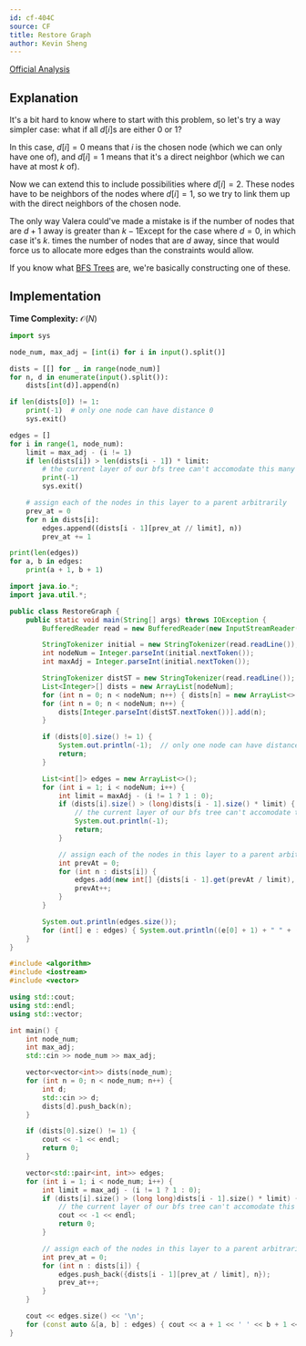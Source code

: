 ```yaml
---
id: cf-404C
source: CF
title: Restore Graph
author: Kevin Sheng
---
```


[Official Analysis](https://codeforces.com/blog/entry/11095)

## Explanation

It's a bit hard to know where to start with this problem,
so let's try a way simpler case:
what if all $d[i]$s are either $0$ or $1$?

In this case, $d[i]=0$ means that $i$ is the chosen node (which we can only have one of),
and $d[i]=1$ means that it's a direct neighbor (which we can have at most $k$ of).

Now we can extend this to include possibilities where $d[i]=2$.
These nodes have to be neighbors of the nodes where $d[i]=1$,
so we try to link them up with the direct neighbors of the chosen node.

The only way Valera could've made a mistake is if the number of nodes
that are $d+1$ away is greater than $k-1$<Asterisk>Except for the case where $d=0$, in which case it's $k$.</Asterisk>
times the number of nodes that are $d$ away,
since that would force us to allocate more edges than the constraints would allow.

If you know what [BFS Trees](https://en.wikipedia.org/wiki/Breadth-first_search#More_details)
are, we're basically constructing one of these.

## Implementation

**Time Complexity:** $\mathcal{O}(N)$

<LanguageSection>
<PySection>

```py
import sys

node_num, max_adj = [int(i) for i in input().split()]

dists = [[] for _ in range(node_num)]
for n, d in enumerate(input().split()):
	dists[int(d)].append(n)

if len(dists[0]) != 1:
	print(-1)  # only one node can have distance 0
	sys.exit()

edges = []
for i in range(1, node_num):
	limit = max_adj - (i != 1)
	if len(dists[i]) > len(dists[i - 1]) * limit:
		# the current layer of our bfs tree can't accomodate this many edges!
		print(-1)
		sys.exit()

	# assign each of the nodes in this layer to a parent arbitrarily
	prev_at = 0
	for n in dists[i]:
		edges.append((dists[i - 1][prev_at // limit], n))
		prev_at += 1

print(len(edges))
for a, b in edges:
	print(a + 1, b + 1)
```

</PySection>
<JavaSection>

```java
import java.io.*;
import java.util.*;

public class RestoreGraph {
	public static void main(String[] args) throws IOException {
		BufferedReader read = new BufferedReader(new InputStreamReader(System.in));

		StringTokenizer initial = new StringTokenizer(read.readLine());
		int nodeNum = Integer.parseInt(initial.nextToken());
		int maxAdj = Integer.parseInt(initial.nextToken());

		StringTokenizer distST = new StringTokenizer(read.readLine());
		List<Integer>[] dists = new ArrayList[nodeNum];
		for (int n = 0; n < nodeNum; n++) { dists[n] = new ArrayList<>(); }
		for (int n = 0; n < nodeNum; n++) {
			dists[Integer.parseInt(distST.nextToken())].add(n);
		}

		if (dists[0].size() != 1) {
			System.out.println(-1);  // only one node can have distance 0
			return;
		}

		List<int[]> edges = new ArrayList<>();
		for (int i = 1; i < nodeNum; i++) {
			int limit = maxAdj - (i != 1 ? 1 : 0);
			if (dists[i].size() > (long)dists[i - 1].size() * limit) {
				// the current layer of our bfs tree can't accomodate this many edges!
				System.out.println(-1);
				return;
			}

			// assign each of the nodes in this layer to a parent arbitrarily
			int prevAt = 0;
			for (int n : dists[i]) {
				edges.add(new int[] {dists[i - 1].get(prevAt / limit), n});
				prevAt++;
			}
		}

		System.out.println(edges.size());
		for (int[] e : edges) { System.out.println((e[0] + 1) + " " + (e[1] + 1)); }
	}
}
```

</JavaSection>
<CPPSection>

```cpp
#include <algorithm>
#include <iostream>
#include <vector>

using std::cout;
using std::endl;
using std::vector;

int main() {
	int node_num;
	int max_adj;
	std::cin >> node_num >> max_adj;

	vector<vector<int>> dists(node_num);
	for (int n = 0; n < node_num; n++) {
		int d;
		std::cin >> d;
		dists[d].push_back(n);
	}

	if (dists[0].size() != 1) {
		cout << -1 << endl;
		return 0;
	}

	vector<std::pair<int, int>> edges;
	for (int i = 1; i < node_num; i++) {
		int limit = max_adj - (i != 1 ? 1 : 0);
		if (dists[i].size() > (long long)dists[i - 1].size() * limit) {
			// the current layer of our bfs tree can't accomodate this many edges!
			cout << -1 << endl;
			return 0;
		}

		// assign each of the nodes in this layer to a parent arbitrarily
		int prev_at = 0;
		for (int n : dists[i]) {
			edges.push_back({dists[i - 1][prev_at / limit], n});
			prev_at++;
		}
	}

	cout << edges.size() << '\n';
	for (const auto &[a, b] : edges) { cout << a + 1 << ' ' << b + 1 << '\n'; }
}
```

</CPPSection>
</LanguageSection>
